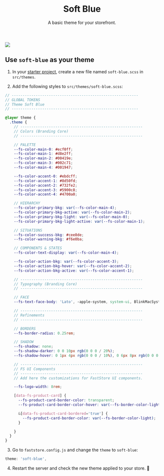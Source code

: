 
<header>

# Soft Blue

A basic theme for your storefront.

</header>

<section className="section-theme">
 <div className="section-theme-img">
   <img
    src="https://vtexhelp.vtexassets.com/assets/docs/src/soft-blue___b51efd8dd7623f9493efd77180ffc618.png"
  />
 </div>

  <article>

## Use `soft-blue` as your theme

1. In your [starter project](https://github.com/vtex-sites/starter.store), create a new file named `soft-blue.scss` in `src/themes`.

2. Add the following styles to `src/themes/soft-blue.scss`:

```scss filename="src/themes/soft-blue.scss" copy
// ----------------------------------------------------------
// GLOBAL TOKENS
// Theme Soft Blue
// ----------------------------------------------------------

@layer theme {
  .theme {
    // --------------------------------------------------------
    // Colors (Branding Core)
    // --------------------------------------------------------

    // PALETTE
    --fs-color-main-0: #ecf0ff;
    --fs-color-main-1: #d8e2ff;
    --fs-color-main-2: #00419e;
    --fs-color-main-3: #002c71;
    --fs-color-main-4: #001947;

    --fs-color-accent-0: #ebdcff;
    --fs-color-accent-1: #8d50fd;
    --fs-color-accent-2: #732fe2;
    --fs-color-accent-3: #5900c8;
    --fs-color-accent-4: #4700a0;

    // HIERARCHY
    --fs-color-primary-bkg: var(--fs-color-main-4);
    --fs-color-primary-bkg-active: var(--fs-color-main-2);
    --fs-color-primary-bkg-light: var(--fs-color-main-0);
    --fs-color-primary-bkg-light-active: var(--fs-color-main-1);

    // SITUATIONS
    --fs-color-success-bkg: #cee8de;
    --fs-color-warning-bkg: #f6e0ba;

    // COMPONENTS & STATES
    --fs-color-text-display: var(--fs-color-main-4);

    --fs-color-action-bkg: var(--fs-color-accent-3);
    --fs-color-action-bkg-hover: var(--fs-color-accent-2);
    --fs-color-action-bkg-active: var(--fs-color-accent-1);

    // --------------------------------------------------------
    // Typography (Branding Core)
    // --------------------------------------------------------

    // FACE
    --fs-text-face-body: 'Lato', -apple-system, system-ui, BlinkMacSystemFont, sans-serif;

    // --------------------------------------------------------
    // Refinements
    // --------------------------------------------------------

    // BORDERS
    --fs-border-radius: 0.25rem;

    // SHADOW
    --fs-shadow: none;
    --fs-shadow-darker: 0 0 10px rgb(0 0 0 / 20%);
    --fs-shadow-hover: 0 1px 4px rgb(0 0 0 / 10%), 0 6px 8px rgb(0 0 0 / 10%);

    // --------------------------------------------------------
    // FS UI Components
    // --------------------------------------------------------
    // Add here the customizations for FastStore UI components.

    --fs-logo-width: 8rem;

    [data-fs-product-card] {
      --fs-product-card-border-color: transparent;
      --fs-product-card-border-color-hover: var(--fs-border-color-light);

      &[data-fs-product-card-bordered='true'] {
        --fs-product-card-border-color: var(--fs-border-color-light);
      }

    }
  }
}
```

3. Go to `faststore.config.js` and change the `theme` to `soft-blue`:

```js filename="faststore.config.js"
theme: 'soft-blue',
```

4. Restart the server and check the new theme applied to your store. 🎉

  </article>
</section>
